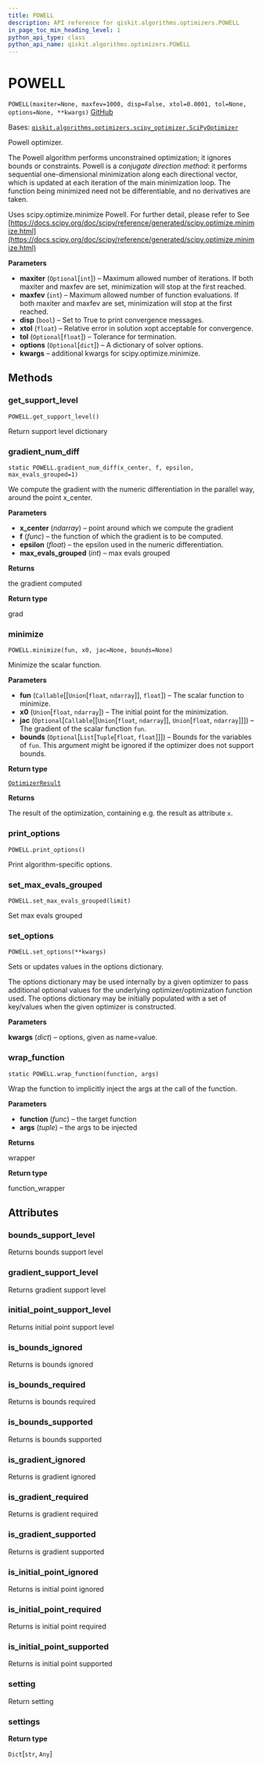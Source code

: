 ```yaml
---
title: POWELL
description: API reference for qiskit.algorithms.optimizers.POWELL
in_page_toc_min_heading_level: 1
python_api_type: class
python_api_name: qiskit.algorithms.optimizers.POWELL
---
```


# POWELL

<span id="qiskit.algorithms.optimizers.POWELL" />

`POWELL(maxiter=None, maxfev=1000, disp=False, xtol=0.0001, tol=None, options=None, **kwargs)` [GitHub](https://github.com/qiskit/qiskit/tree/stable/0.21/qiskit/algorithms/optimizers/powell.py "view source code")

Bases: [`qiskit.algorithms.optimizers.scipy_optimizer.SciPyOptimizer`](qiskit.algorithms.optimizers.SciPyOptimizer "qiskit.algorithms.optimizers.scipy_optimizer.SciPyOptimizer")

Powell optimizer.

The Powell algorithm performs unconstrained optimization; it ignores bounds or constraints. Powell is a *conjugate direction method*: it performs sequential one-dimensional minimization along each directional vector, which is updated at each iteration of the main minimization loop. The function being minimized need not be differentiable, and no derivatives are taken.

Uses scipy.optimize.minimize Powell. For further detail, please refer to See [https://docs.scipy.org/doc/scipy/reference/generated/scipy.optimize.minimize.html](https://docs.scipy.org/doc/scipy/reference/generated/scipy.optimize.minimize.html)

**Parameters**

*   **maxiter** (`Optional`\[`int`]) – Maximum allowed number of iterations. If both maxiter and maxfev are set, minimization will stop at the first reached.
*   **maxfev** (`int`) – Maximum allowed number of function evaluations. If both maxiter and maxfev are set, minimization will stop at the first reached.
*   **disp** (`bool`) – Set to True to print convergence messages.
*   **xtol** (`float`) – Relative error in solution xopt acceptable for convergence.
*   **tol** (`Optional`\[`float`]) – Tolerance for termination.
*   **options** (`Optional`\[`dict`]) – A dictionary of solver options.
*   **kwargs** – additional kwargs for scipy.optimize.minimize.

## Methods

### get\_support\_level

<span id="qiskit.algorithms.optimizers.POWELL.get_support_level" />

`POWELL.get_support_level()`

Return support level dictionary

### gradient\_num\_diff

<span id="qiskit.algorithms.optimizers.POWELL.gradient_num_diff" />

`static POWELL.gradient_num_diff(x_center, f, epsilon, max_evals_grouped=1)`

We compute the gradient with the numeric differentiation in the parallel way, around the point x\_center.

**Parameters**

*   **x\_center** (*ndarray*) – point around which we compute the gradient
*   **f** (*func*) – the function of which the gradient is to be computed.
*   **epsilon** (*float*) – the epsilon used in the numeric differentiation.
*   **max\_evals\_grouped** (*int*) – max evals grouped

**Returns**

the gradient computed

**Return type**

grad

### minimize

<span id="qiskit.algorithms.optimizers.POWELL.minimize" />

`POWELL.minimize(fun, x0, jac=None, bounds=None)`

Minimize the scalar function.

**Parameters**

*   **fun** (`Callable`\[\[`Union`\[`float`, `ndarray`]], `float`]) – The scalar function to minimize.
*   **x0** (`Union`\[`float`, `ndarray`]) – The initial point for the minimization.
*   **jac** (`Optional`\[`Callable`\[\[`Union`\[`float`, `ndarray`]], `Union`\[`float`, `ndarray`]]]) – The gradient of the scalar function `fun`.
*   **bounds** (`Optional`\[`List`\[`Tuple`\[`float`, `float`]]]) – Bounds for the variables of `fun`. This argument might be ignored if the optimizer does not support bounds.

**Return type**

[`OptimizerResult`](qiskit.algorithms.optimizers.OptimizerResult "qiskit.algorithms.optimizers.optimizer.OptimizerResult")

**Returns**

The result of the optimization, containing e.g. the result as attribute `x`.

### print\_options

<span id="qiskit.algorithms.optimizers.POWELL.print_options" />

`POWELL.print_options()`

Print algorithm-specific options.

### set\_max\_evals\_grouped

<span id="qiskit.algorithms.optimizers.POWELL.set_max_evals_grouped" />

`POWELL.set_max_evals_grouped(limit)`

Set max evals grouped

### set\_options

<span id="qiskit.algorithms.optimizers.POWELL.set_options" />

`POWELL.set_options(**kwargs)`

Sets or updates values in the options dictionary.

The options dictionary may be used internally by a given optimizer to pass additional optional values for the underlying optimizer/optimization function used. The options dictionary may be initially populated with a set of key/values when the given optimizer is constructed.

**Parameters**

**kwargs** (*dict*) – options, given as name=value.

### wrap\_function

<span id="qiskit.algorithms.optimizers.POWELL.wrap_function" />

`static POWELL.wrap_function(function, args)`

Wrap the function to implicitly inject the args at the call of the function.

**Parameters**

*   **function** (*func*) – the target function
*   **args** (*tuple*) – the args to be injected

**Returns**

wrapper

**Return type**

function\_wrapper

## Attributes

<span id="qiskit.algorithms.optimizers.POWELL.bounds_support_level" />

### bounds\_support\_level

Returns bounds support level

<span id="qiskit.algorithms.optimizers.POWELL.gradient_support_level" />

### gradient\_support\_level

Returns gradient support level

<span id="qiskit.algorithms.optimizers.POWELL.initial_point_support_level" />

### initial\_point\_support\_level

Returns initial point support level

<span id="qiskit.algorithms.optimizers.POWELL.is_bounds_ignored" />

### is\_bounds\_ignored

Returns is bounds ignored

<span id="qiskit.algorithms.optimizers.POWELL.is_bounds_required" />

### is\_bounds\_required

Returns is bounds required

<span id="qiskit.algorithms.optimizers.POWELL.is_bounds_supported" />

### is\_bounds\_supported

Returns is bounds supported

<span id="qiskit.algorithms.optimizers.POWELL.is_gradient_ignored" />

### is\_gradient\_ignored

Returns is gradient ignored

<span id="qiskit.algorithms.optimizers.POWELL.is_gradient_required" />

### is\_gradient\_required

Returns is gradient required

<span id="qiskit.algorithms.optimizers.POWELL.is_gradient_supported" />

### is\_gradient\_supported

Returns is gradient supported

<span id="qiskit.algorithms.optimizers.POWELL.is_initial_point_ignored" />

### is\_initial\_point\_ignored

Returns is initial point ignored

<span id="qiskit.algorithms.optimizers.POWELL.is_initial_point_required" />

### is\_initial\_point\_required

Returns is initial point required

<span id="qiskit.algorithms.optimizers.POWELL.is_initial_point_supported" />

### is\_initial\_point\_supported

Returns is initial point supported

<span id="qiskit.algorithms.optimizers.POWELL.setting" />

### setting

Return setting

<span id="qiskit.algorithms.optimizers.POWELL.settings" />

### settings

**Return type**

`Dict`\[`str`, `Any`]

